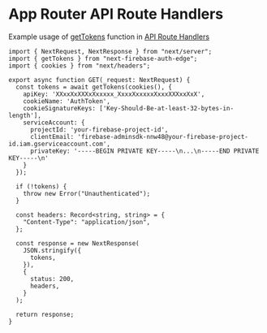 # App Router API Route Handlers

Example usage of [getTokens](/docs/usage/server-components) function in [API Route Handlers](https://nextjs.org/docs/app/building-your-application/routing/route-handlers)

```tsx
import { NextRequest, NextResponse } from "next/server";
import { getTokens } from "next-firebase-auth-edge";
import { cookies } from "next/headers";

export async function GET(_request: NextRequest) {
  const tokens = await getTokens(cookies(), {
    apiKey: 'XXxxXxXXXxXxxxxx_XxxxXxxxxxXxxxXXXxxXxX',
    cookieName: 'AuthToken',
    cookieSignatureKeys: ['Key-Should-Be-at-least-32-bytes-in-length'],
    serviceAccount: {
      projectId: 'your-firebase-project-id',
      clientEmail: 'firebase-adminsdk-nnw48@your-firebase-project-id.iam.gserviceaccount.com',
      privateKey: '-----BEGIN PRIVATE KEY-----\n...\n-----END PRIVATE KEY-----\n'
    }
  });

  if (!tokens) {
    throw new Error("Unauthenticated");
  }

  const headers: Record<string, string> = {
    "Content-Type": "application/json",
  };

  const response = new NextResponse(
    JSON.stringify({
      tokens,
    }),
    {
      status: 200,
      headers,
    }
  );

  return response;
}
```
